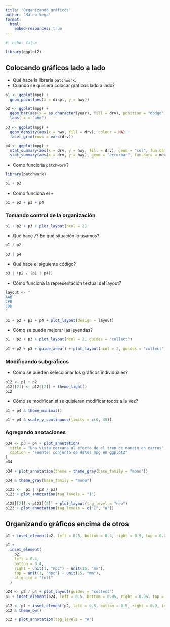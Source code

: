 ```yaml
---
title: 'Organizando gráficos'
author: 'Mateo Vega'
format:
  html:
    embed-resources: true
---
```


```r
#| echo: false

library(ggplot2)

```
## Colocando gráficos lado a lado

* Qué hace la librería `patchwork`.
* Cuando se quisiera colocar gráficos lado a lado?

```r
p1 <- ggplot(mpg) +
  geom_point(aes(x = displ, y = hwy))

p2 <- ggplot(mpg) +
  geom_bar(aes(x = as.character(year), fill = drv), position = "dodge") +
  labs( x = "año")

p3 <- ggplot(mpg) +
  geom_density(aes(x = hwy, fill = drv), colour = NA) +
  facet_grid(rows = vars(drv))

p4 <- ggplot(mpg) +
  stat_summary(aes(x = drv, y = hwy, fill = drv), geom = "col", fun.data = mean_se) +
  stat_summary(aes(x = drv, y = hwy), geom = "errorbar", fun.data = mean_se, width = 0.5)
```


* Como funciona `patchwork`?

```r
library(patchwork)

p1 + p2
```

* Como funciona el `+`

```r
p1 + p2 + p3 + p4
```


### Tomando control de la organización 

```r
p1 + p2 + p3 + plot_layout(ncol = 2)
```


* Qué hace `/`? En qué situación lo usamos?

```r
p1 / p2
```

```r
p3 | p4
```

* Qué hace el siguiente código?

```r
p3 | (p2 / (p1 | p4))
```

* Cómo funciona la representación textual del layout?

```r
layout <- "
AAB
C#B
CDD
"

p1 + p2 + p3 + p4 + plot_layout(design = layout)
```


* Cómo se puede mejorar las leyendas?

```r
p1 + p2 + p3 + plot_layout(ncol = 2, guides = "collect")
```

```r
p1 + p2 + p3 + guide_area() + plot_layout(ncol = 2, guides = "collect")
```

### Modificando subgráficos

* Cómo se pueden seleccionar los gráficos individuales?

```r
p12 <- p1 + p2
p12[[2]] <- p12[[2]] + theme_light()
p12
```

* Cómo se modifican si se quisieran modificar todos a la vez?

```r
p1 + p4 & theme_minimal()
```

```r
p1 + p4 & scale_y_continuous(limits = c(0, 45))
```

### Agregando anotaciones


```r
p34 <- p3 + p4 + plot_annotation(
  title = "Una vista cercana al efecto de el tren de manejo en carros",
  caption = "Fuente: conjunto de datos mpg en ggplot2"
)
p34
```

```r
p34 + plot_annotation(theme = theme_gray(base_family = "mono"))
```

```r
p34 & theme_gray(base_family = "mono")
```

```r
p123 <-  p1 | (p2 / p3)
p123 + plot_annotation(tag_levels = "I")
```

```r
p123[[2]] <-p123[[2]] + plot_layout(tag_level = "new")
p123 + plot_annotation(tag_levels = c("I", "a"))
```

## Organizando gráficos encima de otros

```r
p1 + inset_element(p2, left = 0.5, bottom = 0.4, right = 0.9, top = 0.95)
```


```r
p1 + 
  inset_element(
    p2, 
    left = 0.4, 
    bottom = 0.4, 
    right = unit(1, "npc") - unit(15, "mm"), 
    top = unit(1, "npc") - unit(15, "mm"),
    align_to = "full"
  )
```

```r
p24 <- p2 / p4 + plot_layout(guides = "collect")
p1 + inset_element(p24, left = 0.5, bottom = 0.05, right = 0.95, top = 0.9)
```

```r
p12 <- p1 + inset_element(p2, left = 0.5, bottom = 0.5, right = 0.9, top = 0.95)
p12 & theme_bw()
```

```r
p12 + plot_annotation(tag_levels = "A")
```

